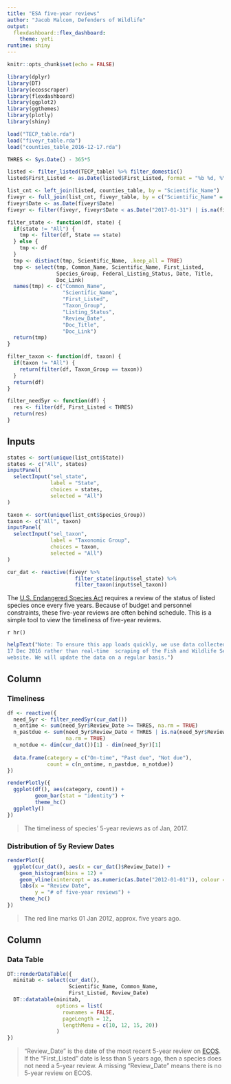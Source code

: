 ```yaml
---
title: "ESA five-year reviews"
author: "Jacob Malcom, Defenders of Wildlife"
output: 
  flexdashboard::flex_dashboard:
    theme: yeti
runtime: shiny
---
```


```r
knitr::opts_chunk$set(echo = FALSE)

library(dplyr)
library(DT)
library(ecosscraper)
library(flexdashboard)
library(ggplot2)
library(ggthemes)
library(plotly)
library(shiny)

load("TECP_table.rda")
load("fiveyr_table.rda")
load("counties_table_2016-12-17.rda")

THRES <- Sys.Date() - 365*5

listed <- filter_listed(TECP_table) %>% filter_domestic()
listed$First_Listed <- as.Date(listed$First_Listed, format = "%b %d, %Y")

list_cnt <- left_join(listed, counties_table, by = "Scientific_Name")
fiveyr <- full_join(list_cnt, fiveyr_table, by = c("Scientific_Name" = "Species"))
fiveyr$Date <- as.Date(fiveyr$Date)
fiveyr <- filter(fiveyr, fiveyr$Date < as.Date("2017-01-31") | is.na(fiveyr$Date))

filter_state <- function(df, state) {
  if(state != "All") {
    tmp <- filter(df, State == state)
  } else {
    tmp <- df
  }
  tmp <- distinct(tmp, Scientific_Name, .keep_all = TRUE)
  tmp <- select(tmp, Common_Name, Scientific_Name, First_Listed,
                Species_Group, Federal_Listing_Status, Date, Title, 
                Doc_Link)
  names(tmp) <- c("Common_Name",
                  "Scientific_Name",
                  "First_Listed",
                  "Taxon_Group",
                  "Listing_Status",
                  "Review_Date",
                  "Doc_Title",
                  "Doc_Link")
  return(tmp)
}

filter_taxon <- function(df, taxon) {
  if(taxon != "All") {
    return(filter(df, Taxon_Group == taxon))
  }
  return(df)
}

filter_need5yr <- function(df) {
  res <- filter(df, First_Listed < THRES)
  return(res)
}
```

Inputs {.sidebar}
-----------------------------------------------------------------------

```r
states <- sort(unique(list_cnt$State))
states <- c("All", states)
inputPanel(
  selectInput("sel_state", 
              label = "State",
              choices = states, 
              selected = "All")
)

taxon <- sort(unique(list_cnt$Species_Group))
taxon <- c("All", taxon)
inputPanel(
  selectInput("sel_taxon", 
              label = "Taxonomic Group",
              choices = taxon, 
              selected = "All")
)

cur_dat <- reactive(fiveyr %>% 
                      filter_state(input$sel_state) %>%
                      filter_taxon(input$sel_taxon))
```

The [U.S. Endangered Species Act](https://www.fws.gov/endangered/laws-policies/)
requires a review of the status of listed species once every five years. Because
of budget and personnel constraints, these five-year reviews are often behind 
schedule. This is a simple tool to view the timeliness of five-year reviews. 

`r hr()`

```r
helpText("Note: To ensure this app loads quickly, we use data collected on 
17 Dec 2016 rather than real-time  scraping of the Fish and Wildlife Service's 
website. We will update the data on a regular basis.")
```

Column {data-width=400}
-----------------------------------------------------------------------

### Timeliness

```r
df <- reactive({
  need_5yr <- filter_need5yr(cur_dat())
  n_ontime <- sum(need_5yr$Review_Date >= THRES, na.rm = TRUE)
  n_pastdue <- sum(need_5yr$Review_Date < THRES | is.na(need_5yr$Review_Date),
                   na.rm = TRUE)
  n_notdue <- dim(cur_dat())[1] - dim(need_5yr)[1]
  
  data.frame(category = c("On-time", "Past due", "Not due"),
             count = c(n_ontime, n_pastdue, n_notdue))
})

renderPlotly({
  ggplot(df(), aes(category, count)) +
         geom_bar(stat = "identity") +
         theme_hc()
  ggplotly()
})
```

> The timeliness of species' 5-year reviews as of Jan, 2017.

### Distribution of 5y Review Dates

```r
renderPlot({
  ggplot(cur_dat(), aes(x = cur_dat()$Review_Date)) +
    geom_histogram(bins = 12) +
    geom_vline(xintercept = as.numeric(as.Date("2012-01-01")), colour = "red") +
    labs(x = "Review Date",
         y = "# of five-year reviews") +
    theme_hc()
})
```

> The red line marks 01 Jan 2012, approx. five years ago.


Column {data-width=600}
-----------------------------------------------------------------------

### Data Table

```r
DT::renderDataTable({
  minitab <- select(cur_dat(), 
                    Scientific_Name, Common_Name, 
                    First_Listed, Review_Date)
  DT::datatable(minitab,
                options = list(
                  rownames = FALSE,
                  pageLength = 12,
                  lengthMenu = c(10, 12, 15, 20))
                )
})
```

> "Review_Date" is the date of the most recent 5-year review on [ECOS](http://ecos.fws.gov). If the "First_Listed" date is less than 5 years ago, then a species does not need a 5-year review. A missing "Review_Date" means there is no 5-year review on ECOS.


